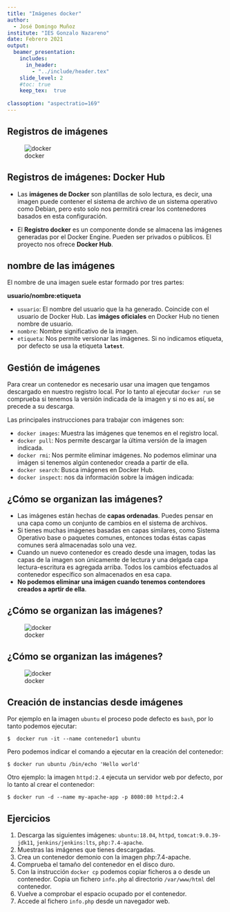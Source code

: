 ```yaml
---
title: "Imágenes docker"
author: 
  - José Domingo Muñoz
institute: "IES Gonzalo Nazareno"
date: Febrero 2021
output: 
  beamer_presentation:
    includes:
      in_header: 
        - "../include/header.tex"
    slide_level: 2
    #toc: true
    keep_tex:  true
    
classoption: "aspectratio=169"
---
```


## Registros de imágenes

![docker](img/docker2.png)

## Registros de imágenes: Docker Hub

* Las **imágenes de Docker** son plantillas de solo lectura, es decir, una imagen puede contener el sistema de archivo de un sistema operativo como Debian, pero esto solo nos permitirá crear los contenedores basados en esta configuración. 

* El **Registro docker** es un componente donde se almacena las imágenes generadas por el Docker Engine. Pueden ser privados o públicos. El proyecto nos ofrece **Docker Hub**.

## nombre de las imágenes

El nombre de una imagen suele estar formado por tres partes:

  **usuario/nombre:etiqueta**

* `usuario`: El nombre del usuario que la ha generado. Coincide con el usuario de Docker Hub. Las **imáges oficiales** en Docker Hub no tienen nombre de usuario.
* `nombre`: Nombre significativo de la imagen.
* `etiqueta`: Nos permite versionar las imágenes.  Si no indicamos etiqueta, por defecto se usa la etiqueta **`latest`**.

## Gestión de imágenes

Para crear un contenedor es necesario usar una imagen que tengamos descargado en nuestro registro local. Por lo tanto al ejecutar `docker run` se comprueba si tenemos la versión indicada de la imagen y si no es así, se precede a su descarga.

Las principales instrucciones para trabajar con imágenes son:

* `docker images`: Muestra las imágenes que tenemos en el registro local.
* `docker pull`: Nos permite descargar la última versión de la imagen indicada.
* `docker rmi`: Nos permite eliminar imágenes. No podemos eliminar una imágen si tenemos algún contenedor creada a partir de ella.
* `docker search`: Busca imágenes en Docker Hub.
* `docker inspect`: nos da información sobre la imágen indicada:
  

## ¿Cómo se organizan las imágenes?

* Las imágenes están hechas de **capas ordenadas**. Puedes pensar en una capa como un conjunto de cambios en el sistema de archivos. 
* Si tienes muchas imágenes basadas en capas similares, como Sistema Operativo base o paquetes comunes, entonces todas éstas capas comunes será almacenadas solo una vez.
* Cuando un nuevo contenedor es creado desde una imagen, todas las capas de la imagen son únicamente de lectura y una delgada capa lectura-escritura es agregada arriba. Todos los cambios efectuados al contenedor específico son almacenados en esa capa. 
* **No podemos eliminar una imágen cuando tenemos contendores creados a aprtir de ella**.

## ¿Cómo se organizan las imágenes?

![docker](img/container-layers.jpg)

## ¿Cómo se organizan las imágenes?

![docker](img/sharing-layers.jpg)

## Creación de instancias desde imágenes

Por ejemplo en la imagen `ubuntu` el proceso pode defecto es `bash`, por lo tanto podemos ejecutar:

    $  docker run -it --name contenedor1 ubuntu 

Pero podemos indicar el comando a ejecutar en la creación del contenedor:

    $ docker run ubuntu /bin/echo 'Hello world'

Otro ejemplo: la imagen `httpd:2.4` ejecuta un servidor web por defecto, por lo tanto al crear el contenedor:

    $ docker run -d --name my-apache-app -p 8080:80 httpd:2.4


## Ejercicios

1. Descarga las siguientes imágenes: `ubuntu:18.04`, `httpd`, `tomcat:9.0.39-jdk11`, `jenkins/jenkins:lts`, `php:7.4-apache`.
2. Muestras las imágenes que tienes descargadas.
3. Crea un contenedor demonio con la imagen php:7.4-apache.
4. Comprueba el tamaño del contenedor en el disco duro.
5. Con la instrucción `docker cp` podemos copiar ficheros a o desde un contenedor. Copia un fichero `info.php` al directorio `/var/www/html` del contenedor.
6. Vuelve a comprobar el espacio ocupado por el contenedor.
7. Accede al fichero `info.php` desde un navegador web.